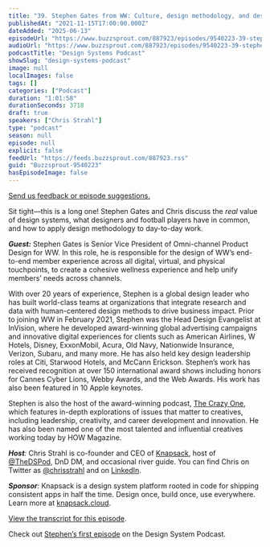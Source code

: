 ```yaml
---
title: "39. Stephen Gates from WW: Culture, design methodology, and design system ROI"
publishedAt: "2021-11-15T17:00:00.000Z"
dateAdded: "2025-06-13"
episodeUrl: "https://www.buzzsprout.com/887923/episodes/9540223-39-stephen-gates-from-ww-culture-design-methodology-and-design-system-roi.mp3"
audioUrl: "https://www.buzzsprout.com/887923/episodes/9540223-39-stephen-gates-from-ww-culture-design-methodology-and-design-system-roi.mp3"
podcastTitle: "Design Systems Podcast"
showSlug: "design-systems-podcast"
image: null
localImages: false
tags: []
categories: ["Podcast"]
duration: "1:01:58"
durationSeconds: 3718
draft: true
speakers: ["Chris Strahl"]
type: "podcast"
season: null
episode: null
explicit: false
feedUrl: "https://feeds.buzzsprout.com/887923.rss"
guid: "Buzzsprout-9540223"
hasEpisodeImage: false
---
```

[Send us feedback or episode suggestions.](https://www.buzzsprout.com/twilio/text_messages/887923/open_sms)

Sit tight—this is a long one! Stephen Gates and Chris discuss the _real_ value of design systems, what designers and football players have in common, and how to apply design methodology to day-to-day work.

**_Guest:_** Stephen Gates is Senior Vice President of Omni-channel Product Design for WW. In this role, he is responsible for the design of WW’s end-to-end member experience across all digital, virtual, and physical touchpoints, to create a cohesive wellness experience and help unify members’ needs across channels.

With over 20 years of experience, Stephen is a global design leader who has built world-class teams at organizations that integrate research and data with human-centered design methods to drive business impact. Prior to joining WW in February 2021, Stephen was the Head Design Evangelist at InVision, where he developed award-winning global advertising campaigns and innovative digital experiences for clients such as American Airlines, W Hotels, Disney, ExxonMobil, Acura, Old Navy, Nationwide Insurance, Verizon, Subaru, and many more. He has also held key design leadership roles at Citi, Starwood Hotels, and McCann Erickson. Stephen’s work has received recognition at over 150 international award shows including honors for Cannes Cyber Lions, Webby Awards, and the Web Awards. His work has also been featured in 10 Apple keynotes.

Stephen is also the host of the award-winning podcast, [The Crazy One](https://thecrazy1.com/), which features in-depth explorations of issues that matter to creatives, including leadership, creativity, and career development and innovation. He has also been named one of the most talented and influential creatives working today by HOW Magazine.

**_Host_**_:_ Chris Strahl is co-founder and CEO of [Knapsack](https://www.knapsack.cloud/), host of [@TheDSPod](https://twitter.com/thedspod), DnD DM, and occasional river guide. You can find Chris on Twitter as [@chrisstrahl](https://twitter.com/chrisstrahl) and on [LinkedIn](https://www.linkedin.com/in/chrisstrahl/).

**_Sponsor_**_:_ Knapsack is a design system platform rooted in code for shipping consistent apps in half the time. Design once, build once, use everywhere. Learn more at [knapsack.cloud](https://www.knapsack.cloud/).

[View the transcript for this episode](http://knapsack.cloud/blog/dsp-stephen-gates-2).

Check out [Stephen’s first episode](https://www.designsystemspodcast.com/episodes/episode/49671b13/15-stephen-gates-what-are-you-doing-about-the-people-and-trust-aspects-of-your-design-system) on the Design System Podcast.

